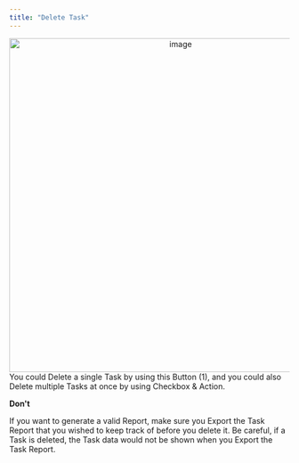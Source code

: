 ```yaml
---
title: "Delete Task"
---
```


<div align="center">
  <img src="https://t3837933.p.clickup-attachments.com/t3837933/f8e9092a-29c7-4c1c-90d6-a2834e2301a9/image.png" alt="image" width="600" />
</div> 
You could Delete a single Task by using this Button (1), and you could also Delete multiple Tasks at once by using Checkbox & Action.

**Don't**

If you want to generate a valid Report, make sure you Export the Task Report that you wished to keep track of before you delete it. Be careful, if a Task is deleted, the Task data would not be shown when you Export the Task Report.